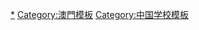 {{Navbox
| title  = [[天主教澳門教區學校]]
| name   = 天主教澳門教區學校
| titlestyle = background:#F9F900
| belowstyle = background:#F9F900
| image = [[File:Coat of arms of Stephen Lee Bun Sang.svg|50px]]
| bodyclass = hlist

| list1  = 
* [[聖若瑟大學]]<sup>高</sup>
* [[聖若瑟教區中學|聖若瑟教區中學第一至四校]]<sup>中 小 幼</sup>
* [[聖若瑟教區中學第五校]]<sup>中 小 幼</sup>
* [[聖若瑟教區中學第六校]]<sup>夜 中</sup>
* [[澳門聖保祿學校|聖保祿學校]]<sup>中 小 幼</sup>
* [[聖德蘭學校]]<sup>小 幼</sup>
* [[瑪大肋納嘉諾撒學校]]<sup>小 幼</sup>
* <s>[[聖玫瑰學校]]</s>
* [[聖善學校]]<sup>小 幼</sup>

|below= <sup>高</sup>：高等院校；<sup>中</sup>：附設中學教育；<sup>小</sup>：設有小學教育；<sup>幼</sup>：設有幼兒教育；<sup>夜</sup>：設有回歸教育}}
<noinclude>
[[Category:澳門學校|*]]
[[Category:澳門模板]]
[[Category:中国学校模板]]
</noinclude>
